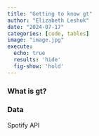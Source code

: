 ```yaml
---
title: "Getting to know gt"
author: "Elizabeth Leshuk"
date: "2024-07-17"
categories: [code, tables]
image: "image.jpg"
execute:
  echo: true
  results: 'hide' 
  fig-show: 'hold'
---
```


### What is gt?

### Data

Spotify API

```python
```
